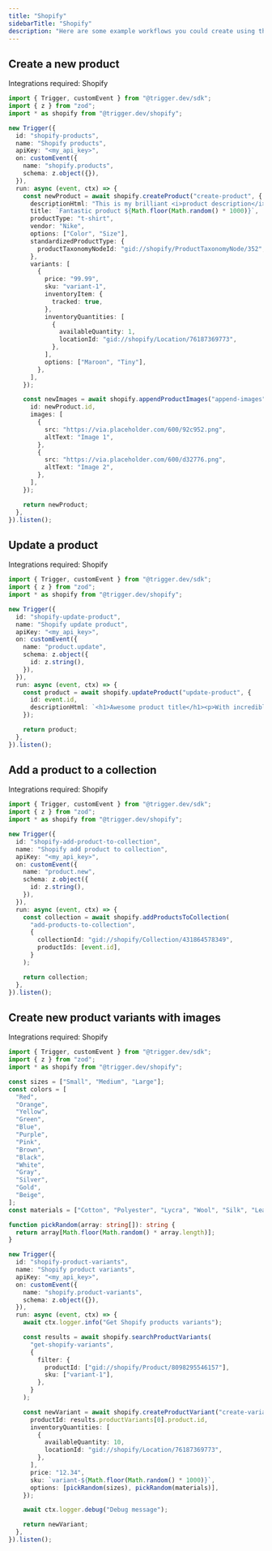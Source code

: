 ```yaml
---
title: "Shopify"
sidebarTitle: "Shopify"
description: "Here are some example workflows you could create using the Shopify integration."
---
```


## Create a new product

Integrations required: Shopify

```ts
import { Trigger, customEvent } from "@trigger.dev/sdk";
import { z } from "zod";
import * as shopify from "@trigger.dev/shopify";

new Trigger({
  id: "shopify-products",
  name: "Shopify products",
  apiKey: "<my_api_key>",
  on: customEvent({
    name: "shopify.products",
    schema: z.object({}),
  }),
  run: async (event, ctx) => {
    const newProduct = await shopify.createProduct("create-product", {
      descriptionHtml: "This is my brilliant <i>product description</i>.",
      title: `Fantastic product ${Math.floor(Math.random() * 1000)}`,
      productType: "t-shirt",
      vendor: "Nike",
      options: ["Color", "Size"],
      standardizedProductType: {
        productTaxonomyNodeId: "gid://shopify/ProductTaxonomyNode/352",
      },
      variants: [
        {
          price: "99.99",
          sku: "variant-1",
          inventoryItem: {
            tracked: true,
          },
          inventoryQuantities: [
            {
              availableQuantity: 1,
              locationId: "gid://shopify/Location/76187369773",
            },
          ],
          options: ["Maroon", "Tiny"],
        },
      ],
    });

    const newImages = await shopify.appendProductImages("append-images", {
      id: newProduct.id,
      images: [
        {
          src: "https://via.placeholder.com/600/92c952.png",
          altText: "Image 1",
        },
        {
          src: "https://via.placeholder.com/600/d32776.png",
          altText: "Image 2",
        },
      ],
    });

    return newProduct;
  },
}).listen();
```

## Update a product

Integrations required: Shopify

```ts
import { Trigger, customEvent } from "@trigger.dev/sdk";
import { z } from "zod";
import * as shopify from "@trigger.dev/shopify";

new Trigger({
  id: "shopify-update-product",
  name: "Shopify update product",
  apiKey: "<my_api_key>",
  on: customEvent({
    name: "product.update",
    schema: z.object({
      id: z.string(),
    }),
  }),
  run: async (event, ctx) => {
    const product = await shopify.updateProduct("update-product", {
      id: event.id,
      descriptionHtml: `<h1>Awesome product title</h1><p>With incredible description</p>`,
    });

    return product;
  },
}).listen();
```

## Add a product to a collection

Integrations required: Shopify

```ts
import { Trigger, customEvent } from "@trigger.dev/sdk";
import { z } from "zod";
import * as shopify from "@trigger.dev/shopify";

new Trigger({
  id: "shopify-add-product-to-collection",
  name: "Shopify add product to collection",
  apiKey: "<my_api_key>",
  on: customEvent({
    name: "product.new",
    schema: z.object({
      id: z.string(),
    }),
  }),
  run: async (event, ctx) => {
    const collection = await shopify.addProductsToCollection(
      "add-products-to-collection",
      {
        collectionId: "gid://shopify/Collection/431864578349",
        productIds: [event.id],
      }
    );

    return collection;
  },
}).listen();
```

## Create new product variants with images

Integrations required: Shopify

```ts
import { Trigger, customEvent } from "@trigger.dev/sdk";
import { z } from "zod";
import * as shopify from "@trigger.dev/shopify";

const sizes = ["Small", "Medium", "Large"];
const colors = [
  "Red",
  "Orange",
  "Yellow",
  "Green",
  "Blue",
  "Purple",
  "Pink",
  "Brown",
  "Black",
  "White",
  "Gray",
  "Silver",
  "Gold",
  "Beige",
];
const materials = ["Cotton", "Polyester", "Lycra", "Wool", "Silk", "Leather"];

function pickRandom(array: string[]): string {
  return array[Math.floor(Math.random() * array.length)];
}

new Trigger({
  id: "shopify-product-variants",
  name: "Shopify product variants",
  apiKey: "<my_api_key>",
  on: customEvent({
    name: "shopify.product-variants",
    schema: z.object({}),
  }),
  run: async (event, ctx) => {
    await ctx.logger.info("Get Shopify products variants");

    const results = await shopify.searchProductVariants(
      "get-shopify-variants",
      {
        filter: {
          productId: ["gid://shopify/Product/8098295546157"],
          sku: ["variant-1"],
        },
      }
    );

    const newVariant = await shopify.createProductVariant("create-variant", {
      productId: results.productVariants[0].product.id,
      inventoryQuantities: [
        {
          availableQuantity: 10,
          locationId: "gid://shopify/Location/76187369773",
        },
      ],
      price: "12.34",
      sku: `variant-${Math.floor(Math.random() * 1000)}`,
      options: [pickRandom(sizes), pickRandom(materials)],
    });

    await ctx.logger.debug("Debug message");

    return newVariant;
  },
}).listen();
```
